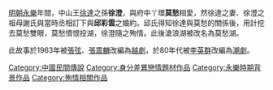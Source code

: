 {{unreferenced|time=2012-02-22T06:08:00+00:00}}
[[明朝|明朝]][[永樂|永樂]]年間，中山王[[徐達|徐達]]之孫'''徐澄'''，與府中丫環'''莫愁'''相愛，然徐達之妻、徐澄之祖母謝氏與當時丞相訂下與'''邱彩雲'''之婚約。邱氏得知徐達與莫愁的關係後，用計挖去莫愁雙眼，莫愁憤恨投湖，徐澄隨之殉情。此後滄浪湖被改名為莫愁湖。

此故事於1963年被[[張弦|張弦]]、[[張震麟|張震麟]]改編為[[越劇|越劇]]，於80年代被[[李英群|李英群]]改編為[[潮劇|潮劇]]。

[[Category:中國民間傳說|Category:中國民間傳說]]
[[Category:身分差異戀情題材作品|Category:身分差異戀情題材作品]]
[[Category:永樂時期背景作品|Category:永樂時期背景作品]]
[[Category:殉情相關作品|Category:殉情相關作品]]